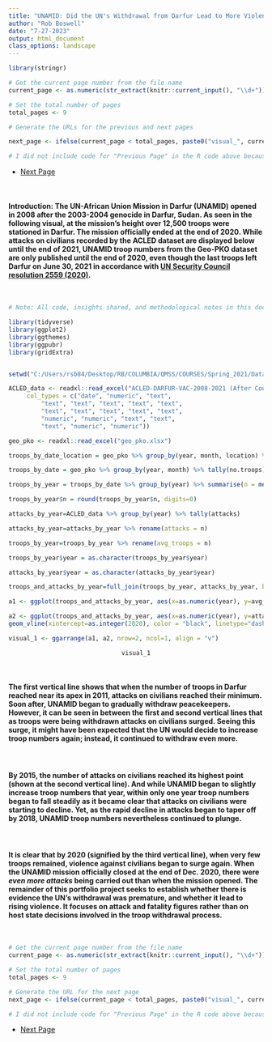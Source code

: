 ```yaml
---
title: "UNAMID: Did the UN's Withdrawal from Darfur Lead to More Violence against Civilians?"
author: "Rob Boswell"
date: "7-27-2023"
output: html_document
class_options: landscape
---
```


```r

library(stringr)

# Get the current page number from the file name
current_page <- as.numeric(str_extract(knitr::current_input(), "\\d+"))

# Set the total number of pages
total_pages <- 9

# Generate the URLs for the previous and next pages

next_page <- ifelse(current_page < total_pages, paste0("visual_", current_page + 1, "-darfur_violence-code_included.html"), NA)

# I did not include code for "Previous Page" in the R code above because this is the first page

```

<ul class="pager">
  <li><a href="`r next_page`">Next Page</a></li>
</ul>


<br>

#### **Introduction:** The UN-African Union Mission in Darfur (UNAMID) opened in 2008 after the 2003-2004 genocide in Darfur, Sudan. As seen in the following visual, at the mission's height over 12,500 troops were stationed in Darfur. The mission officially ended at the end of 2020. While attacks on civilians recorded by the ACLED dataset are displayed below until the end of 2021, UNAMID troop numbers from the Geo-PKO dataset are only published until the end of 2020, even though the last troops left Darfur on June 30, 2021 in accordance with [UN Security Council resolution 2559 (2020)](https://documents-dds-ny.un.org/doc/UNDOC/GEN/N20/382/73/PDF/N2038273.pdf).

<br>


```R

# Note: All code, insights shared, and methodological notes in this document and other documents in this portfolio ARE NOT open source and MUST be cited.

library(tidyverse)
library(ggplot2)
library(ggthemes)
library(ggpubr)
library(gridExtra)


setwd("C:/Users/rsb84/Desktop/RB/COLUMBIA/QMSS/COURSES/Spring_2021/Data Visualization/End_project")

ACLED_data <- readxl::read_excel("ACLED-DARFUR-VAC-2008-2021 (After Course Ended-for 2023 Portfolio)-UPDATED VERSION-inter1_numbers_replaced_with_actor_names.xlsx", 
     col_types = c("date", "numeric", "text", 
         "text", "text", "text", "text", "text", 
         "text", "text", "text", "text", "text", 
         "numeric", "numeric", "text", "text", 
         "text", "numeric", "numeric"))

geo_pko <- readxl::read_excel("geo_pko.xlsx")

troops_by_date_location = geo_pko %>% group_by(year, month, location) %>% tally(no.troops)

troops_by_date = geo_pko %>% group_by(year, month) %>% tally(no.troops)

troops_by_year = troops_by_date %>% group_by(year) %>% summarise(n = mean(n))

troops_by_year$n = round(troops_by_year$n, digits=0)

attacks_by_year=ACLED_data %>% group_by(year) %>% tally(attacks)

attacks_by_year=attacks_by_year %>% rename(attacks = n)

troops_by_year=troops_by_year %>% rename(avg_troops = n)

troops_by_year$year = as.character(troops_by_year$year)

attacks_by_year$year = as.character(attacks_by_year$year)

troops_and_attacks_by_year=full_join(troops_by_year, attacks_by_year, by="year")

a1 <- ggplot(troops_and_attacks_by_year, aes(x=as.numeric(year), y=avg_troops)) + geom_line(lwd=1.6, aes(color = avg_troops, size=3), color="steelblue") + scale_x_continuous("Year", breaks=0:2100) + scale_y_continuous("Average Number of Troops") + theme_wsj() + theme(title =element_text(size=18, color= "steelblue", face='bold'), axis.title.x=element_blank(), axis.title.y=element_blank(), axis.text.x = element_text(size = 9.7), axis.text.y = element_text(size = 12), legend.position="none", plot.caption = element_text(color = "steelblue", face = "bold", size=14)) + geom_vline(xintercept=as.integer(2011), color = "black", linetype="dashed", size = 1.2) + geom_vline(xintercept=as.integer(2015), color = "black", linetype="dashed", size = 1.2) + geom_vline(xintercept=as.integer(2020), color = "black", linetype="dashed", size = 1.2) + labs(title="Average Number of Troops in UNAMID, by Year", caption="")

a2 <- ggplot(troops_and_attacks_by_year, aes(x=as.numeric(year), y=attacks)) + geom_line(lwd=1.6, aes(color = attacks, size=3), color="red") + scale_x_continuous("Year", breaks=0:2100) + scale_y_continuous("Number of Attacks on Civilians") + theme_wsj() + theme(title =element_text(size=18, color= "steelblue", face='bold'), axis.title.x=element_blank(), axis.title.y=element_blank(), axis.text.x = element_text(size = 9.7), axis.text.y = element_text(size = 12), legend.position="none", plot.caption = element_text(color = "steelblue", face = "bold", size=14)) + geom_vline(xintercept=as.integer(2011), color = "black", linetype="dashed", size = 1.2) + geom_vline(xintercept=as.integer(2015), color = "black", linetype="dashed", size = 1.2) +
geom_vline(xintercept=as.integer(2020), color = "black", linetype="dashed", size = 1.2) + labs(title="Number of Attacks on Darfur Civilians during UNAMID, by Year", caption="Sources: 1. Geo-PKO Dataset, v2.1, Uppsala University, 2. The ACLED Dataset")

visual_1 <- ggarrange(a1, a2, nrow=2, ncol=1, align = "v")

```

<center>
```R

visual_1

```
</center>

<br>

#### The first vertical line shows that when the number of troops in Darfur reached near its apex in 2011, attacks on civilians reached their minimum. Soon after, UNAMID began to gradually withdraw peacekeepers. However, it can be seen in between the first and second vertical lines that as troops were being withdrawn attacks on civilians surged. Seeing this surge, it might have been expected that the UN would decide to increase troop numbers again; instead, it continued to withdraw even more. 

<br>

#### By 2015, the number of attacks on civilians reached its highest point (shown at the second vertical line). And while UNAMID began to slightly increase troop numbers that year, within only one year troop numbers began to fall steadily as it became clear that attacks on civilians were starting to decline. Yet, as the rapid decline in attacks began to taper off by 2018, UNAMID troop numbers nevertheless continued to plunge.

<br>

#### It is clear that by 2020 (signified by the third vertical line), when very few troops remained, violence against civilians began to surge again. When the UNAMID mission officially closed at the end of Dec. 2020, there were *even more attacks* being carried out than when the mission opened. The remainder of this portfolio project seeks to establish whether there is evidence the UN's withdrawal was premature, and whether it lead to rising violence. It focuses on attack and fatality figures rather than on host state decisions involved in the troop withdrawal process.

<br>

```r

# Get the current page number from the file name
current_page <- as.numeric(str_extract(knitr::current_input(), "\\d+"))

# Set the total number of pages
total_pages <- 9

# Generate the URL for the next page
next_page <- ifelse(current_page < total_pages, paste0("visual_", current_page + 1, "-darfur_violence-code_included.html"), NA)

# I did not include code for "Previous Page" in the R code above because this is the first page

```

<ul class="pager">
  <li><a href="`r next_page`">Next Page</a></li>
</ul>
